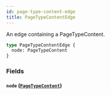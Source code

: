 ```yaml
---
id: page-type-content-edge
title: PageTypeContentEdge
---
```



An edge containing a PageTypeContent.


```graphql
type PageTypeContentEdge {
  node: PageTypeContent
}
```


### Fields

#### `node` ([`PageTypeContent`](/developers/demandhq-apis/demand-api/graphql/reference/objects/page-type-content))






